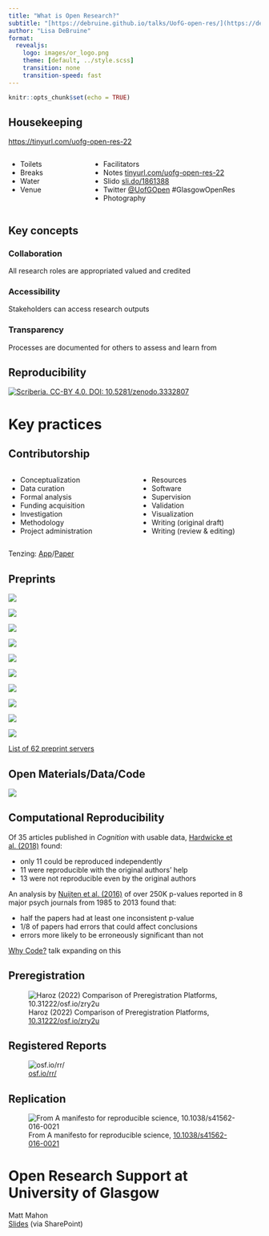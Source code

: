```yaml
---
title: "What is Open Research?"
subtitle: "[https://debruine.github.io/talks/UofG-open-res/](https://debruine.github.io/talks/UofG-open-res/)"
author: "Lisa DeBruine"
format: 
  revealjs:
    logo: images/or_logo.png
    theme: [default, ../style.scss]
    transition: none
    transition-speed: fast
---
```


```r
knitr::opts_chunk$set(echo = TRUE)
```

## Housekeeping

<https://tinyurl.com/uofg-open-res-22>

:::: columns
::: {.column width="30%"}

* Toilets
* Breaks
* Water
* Venue

:::
::: {.column width="70%"}

* Facilitators
* Notes [tinyurl.com/uofg-open-res-22](https://tinyurl.com/uofg-open-res-22)
* Slido [sli.do/1861388](https://app.sli.do/event/uW9f4MqGRvZmrQPawiNn2d)
* Twitter [@UofGOpen](https://twitter.com/UofGOpen) #GlasgowOpenRes
* Photography

:::
::::


## Key concepts

### Collaboration

All research roles are appropriated valued and credited

### Accessibility

Stakeholders can access research outputs

### Transparency

Processes are documented for others to assess and learn from

## Reproducibility

[![Scriberia. CC-BY 4.0. DOI: 10.5281/zenodo.3332807](images/reproducibility.jpg)](https://doi.org/10.5281/zenodo.3332807){fig-alt="Image of a map map showing the 'path' from data to tools to results to code"}

# Key practices

## Contributorship

:::: columns
::: {.column width="50%"}

* Conceptualization 
* Data curation 
* Formal analysis 
* Funding acquisition 
* Investigation 
* Methodology 
* Project administration 

:::
::: {.column width="50%"}

* Resources 
* Software 
* Supervision 
* Validation 
* Visualization 
* Writing (original draft)
* Writing (review & editing)

:::
::::

Tenzing: [App](https://rollercoaster.shinyapps.io/tenzing/)/[Paper](https://doi.org/10.1371/journal.pone.0244611)

## Preprints

::: {layout-ncol=5}

![](images/preprints/arxiv.png){fig-alt="arXiv logo (word with the X like a chain link)"}

![](images/preprints/africarxiv.png){fig-alt="AfricArXiv logo with Africa made of colourful stripes"}

![](images/preprints/biorxiv.png){fig-alt="bioRxiv logo (word with red R)"}

![](images/preprints/edarxiv.png){fig-alt="edArXiv logo (word with a quill and fountain for the i)"}

![](images/preprints/metaarxiv.png){fig-alt="MetaArXiv logo (white Meta on a multicoloured background)"}

![](images/preprints/medrxiv.png){fig-alt="medRxiv logo (word with blue R)"}

![](images/preprints/psyarxiv.png){fig-alt="psyArXiv logo (Psi, A, and Chi in red boxes)"}

![](images/preprints/eartharxiv.png){fig-alt="earthRxiv logo (padlock where half the round part is a globe)"}

![](images/preprints/socarxiv.png){fig-alt="SocArXiv logo (white word on a black background)"}

![](images/preprints/zenodo.png){fig-alt="zenodo logo (word on a blue background)"}

:::

[List of 62 preprint servers](https://asapbio.org/preprint-servers)

## Open Materials/Data/Code

![](images/lego-open-code.png){fig-alt="A LEGO minifig version of Margaret Hamilton, lead of the Apollo mission NASA software team, holding a newspaper that says 'Men walk on the moon', standing next to a stack of computer code printouts"}

## Computational Reproducibility {.smaller}

Of 35 articles published in *Cognition* with usable data, [Hardwicke et al. (2018)](https://doi.org/10.1098/rsos.180448) found:

* only 11 could be reproduced independently 
* 11 were reproducible with the original authors' help
* 13 were not reproducible even by the original authors
    
An analysis by [Nuijten et al. (2016)](https://doi.org/10.3758/s13428-015-0664-2) of over 250K p-values reported in 8 major psych journals from 1985 to 2013 found that:

* half the papers had at least one inconsistent p-value 
* 1/8 of papers had errors that could affect conclusions
* errors more likely to be erroneously significant than not
    
[Why Code?](https://debruine.github.io/why-code/) talk expanding on this

## Preregistration

![Haroz (2022) Comparison of Preregistration Platforms, [10.31222/osf.io/zry2u](https://doi.org/10.31222/osf.io/zry2u)](images/prereg.png){fig-alt="The features of general-purpose preregistration services. See link for text version."}


## Registered Reports

![[osf.io/rr/](https://osf.io/rr/)](images/lego-registered-reports.png){fig-alt="LEGO minifigs measuring each other, next to a flow chart of the RR process: Develop idea, design study, stage 1 review,  collect and analyse data, write report, stage 2 review, publish report."}

## Replication

![From A manifesto for reproducible science, [10.1038/s41562-016-0021](https://doi.org/10.1038/s41562-016-0021)](images/lego-replication.png){fig-alt="An idealized version of the hypothetico-deductive model of the scientific method. Various potential threats to this model exist (indicated in red), including lack of replication, hypothesizing after the results are known (HARKing), poor study design, low statistical power, analytical flexibility, P-hacking, publication bias and lack of data sharing."}

# Open Research Support at University of Glasgow

Matt Mahon  
[Slides](https://gla.sharepoint.com/:p:/s/RIMFiles/EdozsddvXqJNisI5VPv3PzoBwzZIorGBFsvS2QtRB-NQ8A?e=ug0bch) (via SharePoint)
